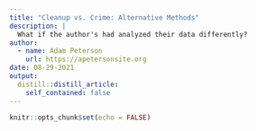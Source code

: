```yaml
---
title: "Cleanup vs. Crime: Alternative Methods"
description: |
  What if the author's had analyzed their data differently?
author:
  - name: Adam Peterson
    url: https://apetersonsite.org
date: 08-29-2021
output:
  distill::distill_article:
    self_contained: false
---
```



```r
knitr::opts_chunk$set(echo = FALSE)
```

